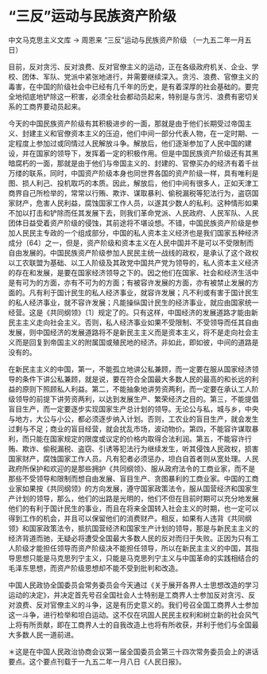 # “三反”运动与民族资产阶级

中文马克思主义文库 -> 周恩来
“三反”运动与民族资产阶级
（一九五二年一月五日）

目前，反对贪污、反对浪费、反对官僚主义的运动，正在各级政府机关、企业、学校、团体、军队、党派中紧张地进行，并需要继续深入。贪污、浪费、官僚主义的毒害，在中国的阶级社会中已经有几千年的历史，是有着深厚的社会基础的。要完全地彻底地铲除这一积害，必须全社会都动员起来，特别是与贪污、浪费有密切关系的工商界要动员起来。

今天的中国民族资产阶级有其积极进步的一面，那就是由于他们长期受过帝国主义、封建主义和官僚资本主义的压迫，他们中间一部分代表人物，在一定时期、一定程度上参加过或同情过人民解放斗争。解放后，他们逐渐参加了人民中国的建设，并在国家的领导下，发挥着一定的积极作用。但是中国民族资产阶级还有其黑暗腐朽的一面，那就是由于他们与帝国主义的、封建的、官僚买办的经济有着千丝万缕的联系，同时，中国资产阶级本身也同世界各国的资产阶级一样，具有唯利是图、损人利己、投机取巧的本质。因此，解放后，他们中间有很多人，正如天津工商界自己所检举的，常常以行贿、欺诈、谋取暴利、偷税漏税等犯法行为，盗窃国家财产，危害人民利益，腐蚀国家工作人员，以遂其少数人的私利。这种情形如果不加以打击和铲除而任其发展下去，则我们革命党派、人民政府、人民军队、人民团体日益受着资产阶级的侵蚀，其前途将不堪设想。不错，中国民族资产阶级是参加人民民主专政的一个组成部分，中国的私人资本主义经济也是我们国家五种经济成分〔64〕之一，但是，资产阶级和资本主义在人民中国并不是可以不受限制而自由发展的。中国民族资产阶级参加人民民主统一战线的政权，是承认了这个政权以工农联盟为基础、以工人阶级及其政党中国共产党为领导的，私人资本主义经济的存在和发展，是要在国家经济领导之下的。因之他们在国家、社会和经济生活中是有可为的方面，亦有不可为的方面；有被容许发展的方面，亦有被禁止发展的方面的。凡有利于国计民生的私人经济事业，就容许发展；凡不利或有害于国计民生的私人经济事业，就不容许发展；凡能操纵国计民生的经济事业，就应由国家统一经营。这是《共同纲领》〔1〕规定了的。只有这样，中国经济的发展道路才能由新民主主义走向社会主义。否则，私人经济事业如果不受限制、不受领导而任其自由发展，则中国经济的发展道路将不是新民主主义而是资本主义，将不是走向社会主义而是回复到帝国主义的附属国或殖民地的经济。非如此，即如彼，中间的道路是没有的。

在新民主主义的中国，第一，不能孤立地讲公私兼顾，而一定要在服从国家经济领导的条件下讲公私兼顾，就是说，要在符合全国最大多数人民的最高的和长远的利益的原则下照顾私人利益。第二，不能抽象地讲劳资两利，而一定要在承认工人阶级领导的前提下讲劳资两利，以达到发展生产、繁荣经济之目的。第三，不能提倡盲目生产，而一定要逐步实现国家生产总计划的领导。无论公与私，城与乡，中央与地方，大公与小公，都必须逐步纳入计划。否则，工农业的盲目生产，就会发生过剩与不足；商业的盲目经营，就会扰乱市场，波动物价。第四，不能容许谋取暴利，而只能在国家规定的限度或议定的价格内取得合法利润。第五，不能容许行贿、欺诈、偷税漏税、盗窃、引诱等犯法行为继续发生，听其侵蚀人民政权，损害国家财产，腐蚀国家工作人员。凡有犯者必须惩办，坦白自首者则从宽处理。人民政府所保护和欢迎的是那些拥护《共同纲领》、服从政府法令的工商业家，而不是那些不受领导和限制而想自由发展、盲目生产、贪图暴利的工商业家。中国的工商业家如果按《共同纲领》的方向发展，遵守国家政策法令，服从国营经济和国家生产计划的领导，那么，他们的出路是光明的，他们不但在目前时期可以充分地发展他们的有利于国计民生的事业，而且在将来全国转入社会主义的时期，也一定可以得到工作的机会，并且可以保留他们的消费财产。相反，如果有人违背《共同纲领》和国家政策法令，抵抗国营经济和国家生产计划的领导，那是与新民主主义的经济背道而驰，无疑必将遭受全国最大多数人民的反对而归于失败。正因为只有工人阶级才能担任领导而资产阶级决不能担任领导，所以在新民主主义的中国，其指导思想只能是马克思列宁主义，只能是马克思列宁主义与中国革命的实践相结合的毛泽东思想，而资产阶级思想却不能不受到批判和改造。

中国人民政协全国委员会常务委员会今天通过《关于展开各界人士思想改造的学习运动的决定》，并决定首先号召全国社会人士特别是工商界人士参加反对贪污、反对浪费、反对官僚主义的斗争，这是有历史意义的。我们号召全国工商界人士参加这一斗争，进行检举和坦白运动。这不仅在巩固人民民主权利和树立新的社会风气上将有所贡献，即在工商界人士的自我改造上也将有所收获，并利于他们与全国最大多数人民一道前进。

＊这是在中国人民政治协商会议第一届全国委员会第三十四次常务委员会上的讲话要点。这个要点刊载于一九五二年一月八日《人民日报》。

